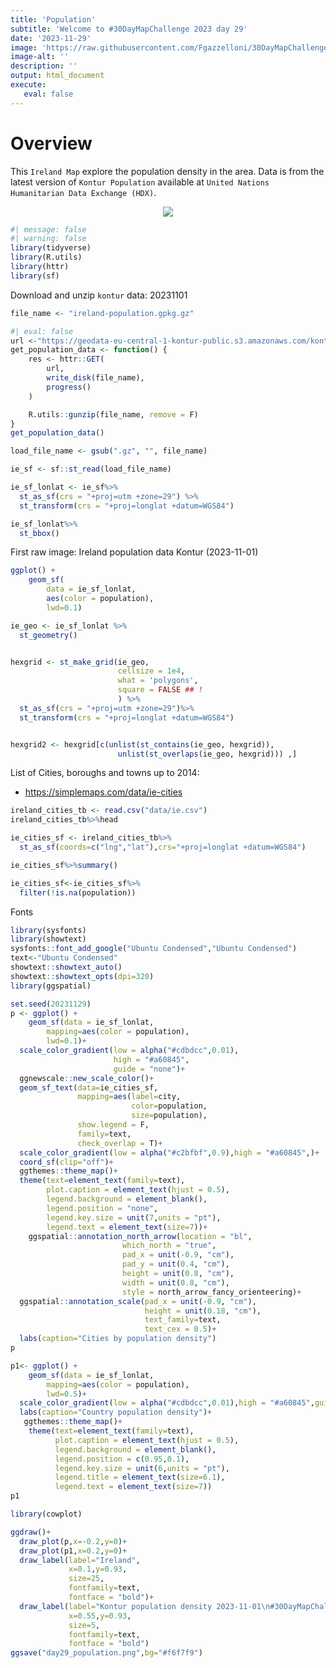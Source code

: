 ```yaml
---
title: 'Population'
subtitle: 'Welcome to #30DayMapChallenge 2023 day 29'
date: '2023-11-29'
image: 'https://raw.githubusercontent.com/Fgazzelloni/30DayMapChallenge/master/2023/day29_population/day29_population.png'
image-alt: ''
description: ''
output: html_document
execute: 
   eval: false
---
```


# Overview

This `Ireland Map` explore the population density in the area. Data is from the latest version of `Kontur Population` available at `United Nations Humanitarian Data Exchange (HDX)`. 

<center>
![](https://raw.githubusercontent.com/Fgazzelloni/30DayMapChallenge/master/2023/day29_population/day29_population.png)</center>

```r
#| message: false
#| warning: false
library(tidyverse)
library(R.utils)
library(httr)
library(sf)
```

Download and unzip `kontur` data: 20231101
```r
file_name <- "ireland-population.gpkg.gz"
```


```r
#| eval: false
url <-"https://geodata-eu-central-1-kontur-public.s3.amazonaws.com/kontur_datasets/kontur_population_IE_20231101.gpkg.gz"
get_population_data <- function() {
    res <- httr::GET(
        url,
        write_disk(file_name),
        progress()
    )

    R.utils::gunzip(file_name, remove = F)
}
get_population_data()
```


```r
load_file_name <- gsub(".gz", "", file_name)
```


```r
ie_sf <- sf::st_read(load_file_name)
```

```r
ie_sf_lonlat <- ie_sf%>%
  st_as_sf(crs = "+proj=utm +zone=29") %>%
  st_transform(crs = "+proj=longlat +datum=WGS84")  
```




```r
ie_sf_lonlat%>%
  st_bbox()
```


First raw image: Ireland population data Kontur (2023-11-01)
```r
ggplot() +
    geom_sf(
        data = ie_sf_lonlat,
        aes(color = population),
        lwd=0.1)
```


```r
ie_geo <- ie_sf_lonlat %>%
  st_geometry()


hexgrid <- st_make_grid(ie_geo,
                        cellsize = 1e4, 
                        what = 'polygons',
                        square = FALSE ## !
                        ) %>%
  st_as_sf(crs = "+proj=utm +zone=29")%>%
  st_transform(crs = "+proj=longlat +datum=WGS84") 


hexgrid2 <- hexgrid[c(unlist(st_contains(ie_geo, hexgrid)), 
                        unlist(st_overlaps(ie_geo, hexgrid))) ,] 
```


List of Cities, boroughs and towns up to 2014:

- <https://simplemaps.com/data/ie-cities>


```r
ireland_cities_tb <- read.csv("data/ie.csv")
ireland_cities_tb%>%head
```

```r
ie_cities_sf <- ireland_cities_tb%>%
  st_as_sf(coords=c("lng","lat"),crs="+proj=longlat +datum=WGS84")
```

```r
ie_cities_sf%>%summary()

ie_cities_sf<-ie_cities_sf%>%
  filter(!is.na(population))
```


Fonts
```r
library(sysfonts)
library(showtext)
sysfonts::font_add_google("Ubuntu Condensed","Ubuntu Condensed")
text<-"Ubuntu Condensed"
showtext::showtext_auto()
showtext::showtext_opts(dpi=320)
library(ggspatial)
```

```r
set.seed(20231129)
p <- ggplot() +
    geom_sf(data = ie_sf_lonlat,
        mapping=aes(color = population),
        lwd=0.1)+
  scale_color_gradient(low = alpha("#cdbdcc",0.01),
                       high = "#a60845",
                       guide = "none")+
  ggnewscale::new_scale_color()+
  geom_sf_text(data=ie_cities_sf,
               mapping=aes(label=city,
                           color=population,
                           size=population),
               show.legend = F,
               family=text,
               check_overlap = T)+
  scale_color_gradient(low = alpha("#c2bfbf",0.9),high = "#a60845",)+
  coord_sf(clip="off")+
  ggthemes::theme_map()+
  theme(text=element_text(family=text),
        plot.caption = element_text(hjust = 0.5),
        legend.background = element_blank(),
        legend.position = "none",
        legend.key.size = unit(7,units = "pt"),
        legend.text = element_text(size=7))+
    ggspatial::annotation_north_arrow(location = "bl", 
                         which_north = "true",
                         pad_x = unit(-0.9, "cm"), 
                         pad_y = unit(0.4, "cm"),
                         height = unit(0.8, "cm"),
                         width = unit(0.8, "cm"),
                         style = north_arrow_fancy_orienteering)+
  ggspatial::annotation_scale(pad_x = unit(-0.9, "cm"),
                              height = unit(0.18, "cm"),
                              text_family=text,
                              text_cex = 0.5)+
  labs(caption="Cities by population density")
p
```

```r
p1<- ggplot() +
    geom_sf(data = ie_sf_lonlat,
        mapping=aes(color = population),
        lwd=0.5)+
  scale_color_gradient(low = alpha("#cdbdcc",0.01),high = "#a60845",guide=guide_colorbar(title = "Population"))+
  labs(caption="Country population density")+
   ggthemes::theme_map()+
    theme(text=element_text(family=text),
          plot.caption = element_text(hjust = 0.5),
          legend.background = element_blank(),
          legend.position = c(0.95,0.1),
          legend.key.size = unit(6,units = "pt"),
          legend.title = element_text(size=6.1),
          legend.text = element_text(size=7))
p1
```

```r
library(cowplot)

ggdraw()+
  draw_plot(p,x=-0.2,y=0)+
  draw_plot(p1,x=0.2,y=0)+
  draw_label(label="Ireland",
             x=0.1,y=0.93,
             size=25,
             fontfamily=text,
             fontface = "bold")+
  draw_label(label="Kontur population density 2023-11-01\n#30DayMapChallenge 2023 Day 29: Population\nMap: @fgazzelloni",
             x=0.55,y=0.93,
             size=5,
             fontfamily=text,
             fontface = "bold")
ggsave("day29_population.png",bg="#f6f7f9")
```



